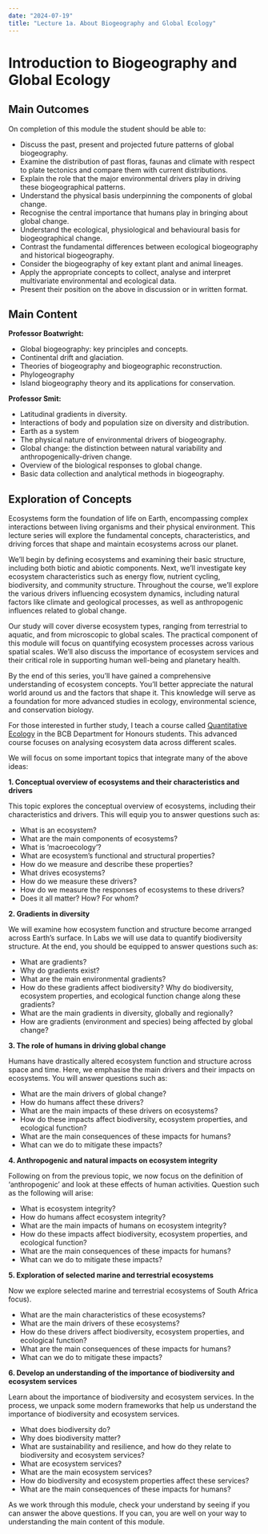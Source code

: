 ```yaml
---
date: "2024-07-19"
title: "Lecture 1a. About Biogeography and Global Ecology"
---
```


# Introduction to Biogeography and Global Ecology

## Main Outcomes

On completion of this module the student should be able to:

- Discuss the past, present and projected future patterns of global biogeography.
- Examine the distribution of past floras, faunas and climate with respect to plate tectonics and compare them
with current distributions.
- Explain the role that the major environmental drivers play in driving these biogeographical patterns.
- Understand the physical basis underpinning the components of global change.
- Recognise the central importance that humans play in bringing about global change.
- Understand the ecological, physiological and behavioural basis for biogeographical change.
- Contrast the fundamental differences between ecological biogeography and historical biogeography.
- Consider the biogeography of key extant plant and animal lineages.
- Apply the appropriate concepts to collect, analyse and interpret multivariate environmental and ecological data.
- Present their position on the above in discussion or in written format.

## Main Content

**Professor Boatwright:**

- Global biogeography: key principles and concepts.
- Continental drift and glaciation.
- Theories of biogeography and biogeographic reconstruction.
- Phylogeography
- Island biogeography theory and its applications for conservation.

**Professor Smit:**

- Latitudinal gradients in diversity.
- Interactions of body and population size on diversity and distribution.
- Earth as a system
- The physical nature of environmental drivers of biogeography.
- Global change: the distinction between natural variability and anthropogenically-driven change.
- Overview of the biological responses to global change.
- Basic data collection and analytical methods in biogeography.

## Exploration of Concepts

Ecosystems form the foundation of life on Earth, encompassing complex interactions between living organisms and their physical environment. This lecture series will explore the fundamental concepts, characteristics, and driving forces that shape and maintain ecosystems across our planet.

We'll begin by defining ecosystems and examining their basic structure, including both biotic and abiotic components. Next, we'll investigate key ecosystem characteristics such as energy flow, nutrient cycling, biodiversity, and community structure. Throughout the course, we'll explore the various drivers influencing ecosystem dynamics, including natural factors like climate and geological processes, as well as anthropogenic influences related to global change.

Our study will cover diverse ecosystem types, ranging from terrestrial to aquatic, and from microscopic to global scales. The practical component of this module will focus on quantifying ecosystem processes across various spatial scales. We'll also discuss the importance of ecosystem services and their critical role in supporting human well-being and planetary health.

By the end of this series, you'll have gained a comprehensive understanding of ecosystem concepts. You'll better appreciate the natural world around us and the factors that shape it. This knowledge will serve as a foundation for more advanced studies in ecology, environmental science, and conservation biology.

For those interested in further study, I teach a course called [Quantitative Ecology](../BCB743/BCB743_index.html) in the BCB Department for Honours students. This advanced course focuses on analysing ecosystem data across different scales.

We will focus on some important topics that integrate many of the above ideas:

**1. Conceptual overview of ecosystems and their characteristics and drivers**

This topic explores the conceptual overview of ecosystems, including their characteristics and drivers. This will equip you to answer questions such as:

- What is an ecosystem?
- What are the main components of ecosystems?
- What is 'macroecology'?
- What are ecosystem's functional and structural properties?
- How do we measure and describe these properties?
- What drives ecosystems? 
- How do we measure these drivers?
- How do we measure the responses of ecosystems to these drivers?
- Does it all matter? How? For whom?

**2. Gradients in diversity**

We will examine how ecosystem function and structure become arranged across Earth's surface. In Labs we will use data to quantify biodiversity structure. At the end, you should be equipped to answer questions such as:

- What are gradients?
- Why do gradients exist?
- What are the main environmental gradients?
- How do these gradients affect biodiversity? Why do biodiversity, ecosystem properties, and ecological function change along these gradients?
- What are the main gradients in diversity, globally and regionally?
- How are gradients (environment and species) being affected by global change?

**3. The role of humans in driving global change**

Humans have drastically altered ecosystem function and structure across space and time. Here, we emphasise the main drivers and their impacts on ecosystems. You will answer questions such as:

- What are the main drivers of global change?
- How do humans affect these drivers?
- What are the main impacts of these drivers on ecosystems?
- How do these impacts affect biodiversity, ecosystem properties, and ecological function?
- What are the main consequences of these impacts for humans?
- What can we do to mitigate these impacts?

**4. Anthropogenic and natural impacts on ecosystem integrity**

Following on from the previous topic, we now focus on the definition of 'anthropogenic' and look at these effects of human activities. Question such as the following will arise: 

- What is ecosystem integrity?
- How do humans affect ecosystem integrity?
- What are the main impacts of humans on ecosystem integrity?
- How do these impacts affect biodiversity, ecosystem properties, and ecological function?
- What are the main consequences of these impacts for humans?
- What can we do to mitigate these impacts?

**5. Exploration of selected marine and terrestrial ecosystems**

Now we explore selected marine and terrestrial ecosystems of South Africa focus).

- What are the main characteristics of these ecosystems?
- What are the main drivers of these ecosystems?
- How do these drivers affect biodiversity, ecosystem properties, and ecological function?
- What are the main consequences of these impacts for humans?
- What can we do to mitigate these impacts?

**6. Develop an understanding of the importance of biodiversity and ecosystem services**

Learn about the importance of biodiversity and ecosystem services. In the process, we unpack some modern frameworks that help us understand the importance of biodiversity and ecosystem services.

- What does biodiversity do?
- Why does biodiversity matter?
- What are sustainability and resilience, and how do they relate to biodiversity and ecosystem services?
- What are ecosystem services?
- What are the main ecosystem services?
- How do biodiversity and ecosystem properties affect these services?
- What are the main consequences of these impacts for humans?

As we work through this module, check your understand by seeing if you can answer the above questions. If you can, you are well on your way to understanding the main content of this module.
